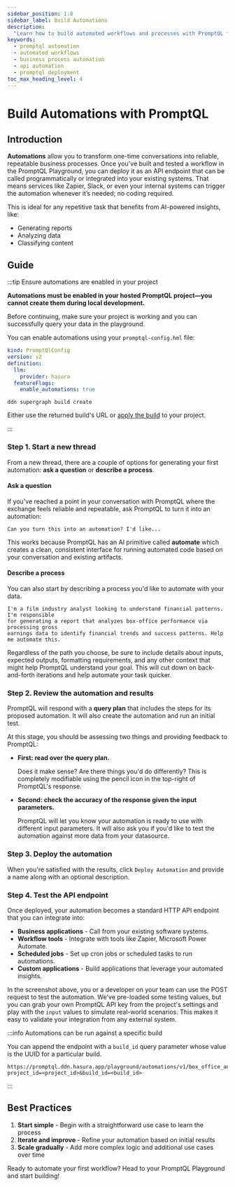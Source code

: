 ```yaml
---
sidebar_position: 1.8
sidebar_label: Build Automations
description:
  "Learn how to build automated workflows and processes with PromptQL for reliable, repeatable business tasks."
keywords:
  - promptql automation
  - automated workflows
  - business process automation
  - api automation
  - promptql deployment
toc_max_heading_level: 4
---
```



# Build Automations with PromptQL

## Introduction

**Automations** allow you to transform one-time conversations into reliable, repeatable business processes. Once you've
built and tested a workflow in the PromptQL Playground, you can deploy it as an API endpoint that can be called
programmatically or integrated into your existing systems. That means services like Zapier, Slack, or even your internal
systems can trigger the automation whenever it’s needed; no coding required.

This is ideal for any repetitive task that benefits from AI-powered insights, like:

- Generating reports
- Analyzing data
- Classifying content

## Guide

:::tip Ensure automations are enabled in your project

**Automations must be enabled in your hosted PromptQL project—you cannot create them during local development.**

Before continuing, make sure your project is working and you can successfully query your data in the playground.

You can enable automations using your `promptql-config.hml` file:

```yaml {7}
kind: PromptQlConfig
version: v2
definition:
  llm:
    provider: hasura
  featureFlags:
    enable_automations: true
```

```ddn title="Then, create a new build:"
ddn supergraph build create
```

Either use the returned build's URL or [apply the build](/reference/cli/commands/ddn_supergraph_build_apply.mdx) to your
project.

:::

### Step 1. Start a new thread

From a new thread, there are a couple of options for generating your first automation: **ask a question** or **describe
a process**.

#### Ask a question

If you've reached a point in your conversation with PromptQL where the exchange feels reliable and repeatable, ask
PromptQL to turn it into an automation:

```plaintext title="Just say:"
Can you turn this into an automation? I'd like...
```

This works because PromptQL has an AI primitive called **automate** which creates a clean, consistent interface for
running automated code based on your conversation and existing artifacts.

#### Describe a process

You can also start by describing a process you'd like to automate with your data.

```plaintext title="As an example:"
I'm a film industry analyst looking to understand financial patterns. I'm responsible
for generating a report that analyzes box-office performance via processing gross
earnings data to identify financial trends and success patterns. Help me automate this.
```

Regardless of the path you choose, be sure to include details about inputs, expected outputs, formatting requirements,
and any other context that might help PromptQL understand your goal. This will cut down on back-and-forth iterations and
help automate your task quicker.

### Step 2. Review the automation and results

PromptQL will respond with a **query plan** that includes the steps for its proposed automation. It will also create the
automation and run an initial test.

<Thumbnail src="/img/get-started/playground-automation-query-plan.png" alt="Modifiable query plan for an automation." />

At this stage, you should be assessing two things and providing feedback to PromptQL:

- **First: read over the query plan.**

  Does it make sense? Are there things you'd do differently? This is completely modifiable using the pencil icon in the
  top-right of PromptQL's response.

- **Second: check the accuracy of the response given the input parameters.**

  PromptQL will let you know your automation is ready to use with different input parameters. It will also ask you if
  you'd like to test the automation against more data from your datasource.

### Step 3. Deploy the automation

When you're satisfied with the results, click `Deploy Automation` and provide a name along with an optional description.

<Thumbnail src="/img/get-started/playground-automation-deploy.png" alt="Deploy an automation." />

### Step 4. Test the API endpoint

Once deployed, your automation becomes a standard HTTP API endpoint that you can integrate into:

- **Business applications** - Call from your existing software systems.
- **Workflow tools** - Integrate with tools like Zapier, Microsoft Power Automate.
- **Scheduled jobs** - Set up cron jobs or scheduled tasks to run automations.
- **Custom applications** - Build applications that leverage your automated insights.

<Thumbnail src="/img/get-started/playground-automation-details.png" alt="Details of a deployed automation." />

In the screenshot above, you or a developer on your team can use the POST request to test the automation. We've
pre-loaded some testing values, but you can grab your own PromptQL API key from the project's settings and play with the
`input` values to simulate real-world scenarios. This makes it easy to validate your integration from any external
system.

:::info Automations can be run against a specific build

You can append the endpoint with a `build_id` query parameter whose value is the UUID for a particular build.

```plaintext title="For example:"
https://promptql.ddn.hasura.app/playground/automations/v1/box_office_analyzer/run?project_id=<project_id>&build_id=<build_id>
```

:::

## Best Practices

1. **Start simple** - Begin with a straightforward use case to learn the process
2. **Iterate and improve** - Refine your automation based on initial results
3. **Scale gradually** - Add more complex logic and additional use cases over time

Ready to automate your first workflow? Head to your PromptQL Playground and start building!
